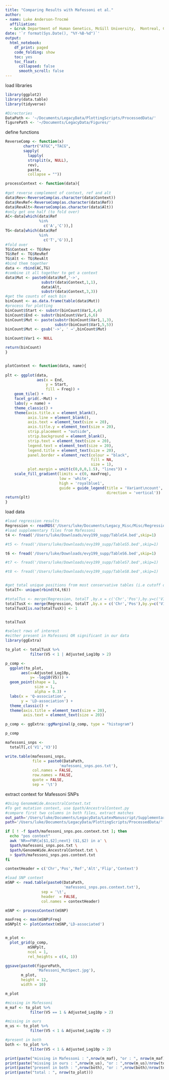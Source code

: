 ```yaml
---
title: "Comparing Results with Mafessoni et al."
author: 
- name: Luke Anderson-Trocmé
  affiliation:
  - &cruk Department of Human Genetics, McGill University,  Montreal, Canada
date: '`r format(Sys.Date(), "%Y-%B-%d")`'
output:
  html_notebook:
    df_print: paged
    code_folding: show
    toc: yes
    toc_float: 
      collapsed: false
      smooth_scroll: false
---
```


load libraries
```r
library(ggplot2)
library(data.table)
library(tidyverse)

#Directories
DataPath <- '~/Documents/LegacyData/PlottingScripts/ProcessedData/'
figurePath <- '~/Documents/LegacyData/Figures/'
```

define functions
```r
ReverseComp <- function(x)
        chartr("ATGC","TACG",
        sapply(
          lapply(
          strsplit(x, NULL), 
          rev), 
          paste, 
          collapse = ""))

processContext <- function(data){
  
#get reverse complement of context, ref and alt
data$Rev<-ReverseComp(as.character(data$Context))
data$RevRef<-ReverseComp(as.character(data$Ref))
data$RevAlt<-ReverseComp(as.character(data$Alt))
#only get one half (to fold over)
AC<-data[which(data$Ref 
               %in% 
                 c('A','C')),]
TG<-data[which(data$Ref 
               %in% 
                 c('T','G')),]
#fold over
TG$Context <- TG$Rev
TG$Ref <- TG$RevRef
TG$Alt <- TG$RevAlt
#bind them together
data <- rbind(AC,TG)
#combine it all together to get a context
data$Mut <- paste0(data$Ref,'->', 
                substr(data$Context,1,1),
                data$Alt,
                substr(data$Context,3,3))
#get the counts of each bin
binCount <- as.data.frame(table(data$Mut))
#process for plotting
binCount$Start <- substr(binCount$Var1,4,4)
binCount$End <- substr(binCount$Var1,6,6)
binCount$Mut <- paste(substr(binCount$Var1,1,3),
                      substr(binCount$Var1,5,5))
binCount$Mut <- gsub('->', ' →',binCount$Mut)

binCount$Var1 <- NULL

return(binCount)
}


plotContext <- function(data, name){
  
plt <- ggplot(data, 
              aes(x = End, 
                  y = Start, 
                  fill = Freq)) +
    geom_tile() +
    facet_grid(.~Mut) +
    labs(y = name) +
    theme_classic() +
    theme(axis.title.x = element_blank(),
          axis.line = element_blank(),
          axis.text = element_text(size = 20),
          axis.title.y = element_text(size = 20),
          strip.placement = "outside",
          strip.background = element_blank(),
          strip.text = element_text(size = 20),
          legend.text = element_text(size = 20),
          legend.title = element_text(size = 20),
          panel.border = element_rect(colour = "black", 
                                      fill = NA, 
                                      size = 1),
          plot.margin = unit(c(0,0,0,1.5), "lines")) +
    scale_fill_gradient(limits = c(0, maxFreq),
                        low = 'white', 
                        high = 'royalblue1',
                        guide = guide_legend(title = 'Variant\ncount',
                                             direction = 'vertical'))
return(plt)
}
```

load data
```r
#load regression results
Regression <- readRDS('/Users/luke/Documents/Legacy_Misc/Misc/Regression.Rmd')
#load supplementary files from Mafessoni
t4 <- fread('/Users/luke/Downloads/evy199_supp/TableS4.bed',skip=1)

#t5 <- fread('/Users/luke/Downloads/evy199_supp/TableS5.bed',skip=1)

t6 <- fread('/Users/luke/Downloads/evy199_supp/TableS6.bed',skip=1)

#t7 <- fread('/Users/luke/Downloads/evy199_supp/TableS7.bed',skip=1)

#t8 <- fread('/Users/luke/Downloads/evy199_supp/TableS8.bed',skip=1)


#get total unique positions from most conservative tables (i.e cutoff of 1% MAF)
totalT<- unique(rbind(t4,t6))

#totalTus <- merge(Regression, totalT ,by.x = c('Chr','Pos'),by.y=c('V1','V3'))
totalTusX <- merge(Regression, totalT ,by.x = c('Chr','Pos'),by.y=c('V1','V3'), all.x=T)
totalTusX[is.na(totalTusX)] <- 1


totalTusX
```

```r
#select rows of interest
#either present in Mafessoni OR significant in our data
library(ggExtra)

to_plot <- totalTusX %>%
           filter(V5 < 1 | Adjusted_Log10p > 2)

p_comp <- 
  ggplot(to_plot, 
       aes(x=Adjusted_Log10p, 
           y= -log10(V5))) +
  geom_point(shape = 1,
             size = 1,
             alpha = 0.3) +
  labs(x = 'Q-association',
       y = 'LD-association') +
  theme_classic() +
  theme(axis.title = element_text(size = 20),
        axis.text = element_text(size = 20))

p_comp <- ggExtra::ggMarginal(p_comp, type = "histogram")

p_comp
```

```r
mafessoni_snps <- 
  totalT[,c('V1','V3')]

write.table(mafessoni_snps, 
            file = paste0(DataPath,
                        'mafessoni_snps.pos.txt'), 
            col.names = FALSE, 
            row.names = FALSE, 
            quote = FALSE, 
            sep = '\t')

```

extract context for Mafessoni SNPs
```bash
#Using GenomeWide.AncestralContext.txt
#To get mutation context, use $path/AncestralContext.py
#compare first two columns in both files, extract matches
out_path='/Users/luke/Documents/LegacyData/LatexManuscript/SupplementaryData/'
path='/Users/luke/Documents/LegacyData/PlottingScripts/ProcessedData/'

if [ ! -f $path/mafessoni_snps.pos.context.txt ]; then
  echo "pos context"
  awk 'NR==FNR{a[$1,$2];next} ($1,$2) in a' \
  $path/mafessoni_snps.pos.txt \
  $path/GenomeWide.AncestralContext.txt \
  > $path/mafessoni_snps.pos.context.txt
fi  
```

```r
contextHeader = c('Chr','Pos','Ref','Alt','Flip','Context')

#load SNP context
mSNP <- read.table(paste0(DataPath, 
                          'mafessoni_snps.pos.context.txt'), 
                sep = '\t', 
                header  = FALSE,
                col.names = contextHeader)

mSNP <- processContext(mSNP)

maxFreq <- max(mSNP$Freq)
mSNPplt <- plotContext(mSNP,'LD-associated')


m_plot <-
  plot_grid(p_comp,
          mSNPplt,
          ncol = 1,
          rel_heights = c(4, 1))

ggsave(paste0(figurePath,
              'Mafessoni_MutSpect.jpg'),
       m_plot, 
       height = 12,
       width = 10)

m_plot
```

```r
#missing in Mafessoni 
m_maf <- to_plot %>%
           filter(V5 == 1 & Adjusted_Log10p > 2)

#missing in ours
m_us <- to_plot %>%
           filter(V5 < 1 & Adjusted_Log10p < 2)

#present in both
both <- to_plot %>%
           filter(V5 < 1 & Adjusted_Log10p > 2)

print(paste("missing in Mafessoni : ",nrow(m_maf), "or : ", nrow(m_maf)/nrow(to_plot)*100) )
print(paste("missing in ours : ",nrow(m_us), "or : ",nrow(m_us)/nrow(to_plot)*100))
print(paste("present in both : ",nrow(both), "or : ",nrow(both)/nrow(to_plot)*100))
print(paste("total : ", nrow(to_plot)))
```


```r


```